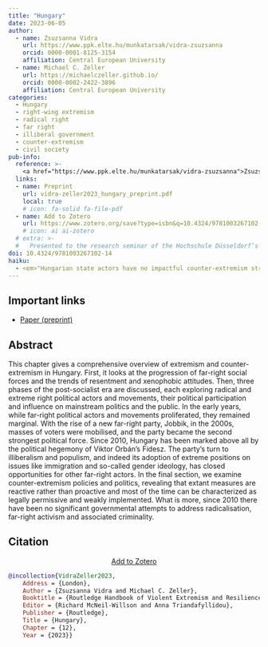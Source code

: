 ```yaml
---
title: "Hungary"
date: 2023-06-05
author:
  - name: Zsuzsanna Vidra
    url: https://www.ppk.elte.hu/munkatarsak/vidra-zsuzsanna
    orcid: 0000-0001-8125-3154
    affiliation: Central European University
  - name: Michael C. Zeller
    url: https://michaelczeller.github.io/
    orcid: 0000-0002-2422-3896
    affiliation: Central European University
categories: 
  - Hungary
  - right-wing extremism
  - radical right
  - far right
  - illiberal government
  - counter-extremism
  - civil society
pub-info:
  reference: >-
    <a href="https://www.ppk.elte.hu/munkatarsak/vidra-zsuzsanna">Zsuzsanna Vidra</a> and <strong>Michael C. Zeller</strong>, “Hungary,” chap. 12 in <em>Routledge Handbook of Violent Extremism and Resilience</em>, eds. Richard McNeil-Willson and Anna Triandafyllidou (London: Routledge, 2023), doi: <a href="https://doi.org/10.4324/9781003267102-14"><code>10.4324/9781003267102-14</code></a>
  links:
  - name: Preprint
    url: vidra-zeller2023_hungary_preprint.pdf
    local: true
    # icon: fa-solid fa-file-pdf 
  - name: Add to Zotero
    url: https://www.zotero.org/save?type=isbn&q=10.4324/9781003267102-14
    # icon: ai ai-zotero
  # extra: >-
  #   Presented to the research seminar of the Hochschule Düsseldorf’s Forschungsschwerpunkt Rechtsextremismus/Neonazismus (FORENA) and to the Central European University’s Center for Policy Studies.
doi: 10.4324/9781003267102-14
haiku:
  - <em>"Hungarian state actors have no impactful counter-extremism strategy. Laws and policies meant to curtail extremism, though enacted, are judicially interpreted with a tolerant regard for the far-right and seldom applied by law enforcement agencies. What is more, since 2010 the illiberal regime has both fostered the far-right in the public sphere and hindered the efforts of civil society actors to implement counter-extremism projects and programmes."</em>
---
```


## Important links

- [Paper (preprint)](vidra-zeller2023_hungary_preprint.pdf)


## Abstract

This chapter gives a comprehensive overview of extremism and counter-extremism in Hungary. First, it looks at the progression of far-right social forces and the trends of resentment and xenophobic attitudes. Then, three phases of the post-socialist era are discussed, each exploring radical and extreme right political actors and movements, their political participation and influence on mainstream politics and the public. In the early years, while far-right political actors and movements proliferated, they remained marginal. With the rise of a new far-right party, Jobbik, in the 2000s, masses of voters were mobilised, and the party became the second strongest political force. Since 2010, Hungary has been marked above all by the political hegemony of Viktor Orbán’s Fidesz. The party’s turn to illiberalism and populism, and indeed its adoption of extreme positions on issues like immigration and so-called gender ideology, has closed opportunities for other far-right actors. In the final section, we examine counter-extremism policies and politics, revealing that extant measures are reactive rather than proactive and most of the time can be characterized as legally permissive and weakly implemented. What is more, since 2010 there have been no significant governmental attempts to address radicalisation, far-right activism and associated criminality.


## Citation

<p class="buttons" style="text-align:center;">
<a class="btn btn-danger" target="_blank" href="https://www.zotero.org/save?type=isbn&q=10.4324/9781003267102-14">Add to Zotero <i class="bi-arrow-up-right-square"></i> </a>
</p>

```bibtex
@incollection{VidraZeller2023,
    Address = {London},
    Author = {Zsuzsanna Vidra and Michael C. Zeller},
    Booktitle = {Routledge Handbook of Violent Extremism and Resilience},
    Editor = {Richard McNeil-Willson and Anna Triandafyllidou},
    Publisher = {Routledge},
    Title = {Hungary},
    Chapter = {12},
    Year = {2023}}
```
